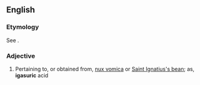 ==English==

===Etymology===
See {{term|igasurine}}.

===Adjective===
{{en-adj|-}}

# {{context|chemistry}} Pertaining to, or obtained from, [[nux vomica]] or [[Saint Ignatius's bean]]; as, '''igasuric''' acid